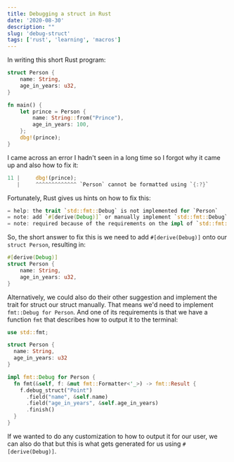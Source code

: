 ```yaml
---
title: Debugging a struct in Rust
date: '2020-08-30'
description: ""
slug: 'debug-struct'
tags: ['rust', 'learning', 'macros']
---
```


In writing this short Rust program:

```rust
struct Person {
    name: String,
    age_in_years: u32,
}

fn main() {
    let prince = Person {
        name: String::from("Prince"),
        age_in_years: 100,
    };
    dbg!(prince);
}
```

I came across an error I hadn't seen in a long time so I forgot why it came up
and also how to fix it:

```rust
11 |     dbg!(prince);
   |     ^^^^^^^^^^^^^ `Person` cannot be formatted using `{:?}`
```

Fortunately, Rust gives us hints on how to fix this:

```rust
= help: the trait `std::fmt::Debug` is not implemented for `Person`
= note: add `#[derive(Debug)]` or manually implement `std::fmt::Debug`
= note: required because of the requirements on the impl of `std::fmt::Debug` for `&Person`
```

So, the short answer to fix this is we need to add `#[derive(Debug)]` onto our
`struct Person`, resulting in:

```rust
#[derive(Debug)]
struct Person {
    name: String,
    age_in_years: u32,
}
```

Alternatively, we could also do their other suggestion and implement the trait for
struct our struct manually. That means we'd need to implement `fmt::Debug for Person`.
And one of its requirements is that we have a function `fmt` that describes how to output
it to the terminal:

```rust
use std::fmt;

struct Person {
  name: String,
  age_in_years: u32
}

impl fmt::Debug for Person {
  fn fmt(&self, f: &mut fmt::Formatter<'_>) -> fmt::Result {
    f.debug_struct("Point")
      .field("name", &self.name)
      .field("age_in_years", &self.age_in_years)
      .finish()
  }
}
```

If we wanted to do any customization to how to output it for our user, we can also
do that but this is what gets generated for us using `#[derive(Debug)]`.